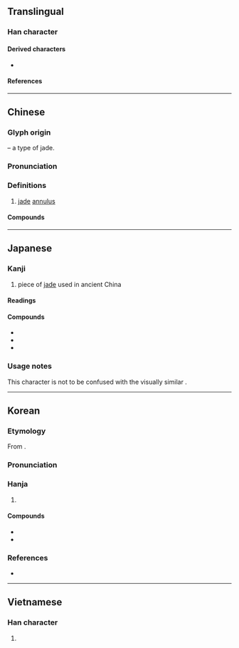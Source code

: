{{also|壁}}
{{character info}}
==Translingual==

===Han character===
{{Han char|rn=96|rad=玉|as=13|sn=18|four=70103|canj=SJMGI|ids=⿱辟玉}}

====Derived characters====
* {{l|mul|[[𬉭]]}}

====References====
{{Han ref|kx=0742.290|dkj=21269|dj=1151.350|hdz=21142.160|uh=74A7}}

----

==Chinese==
{{zh-forms}}
{{zh-wp|zh:璧|en:Bi (jade)}}

===Glyph origin===
{{Han etym}}
{{Han compound|辟|玉|ls=psc|c1=p|c2=s}} – a type of jade.

===Pronunciation===
{{zh-pron
|m=bì
|c=bik1,bik3
|h=pfs=
|md=
|mn=qz:phiak/tw,xm,zz:phek/qz:piak/xm,zz:pek
|w=
|mc=y
|oc=y
|cat=n
}}

===Definitions===
{{zh-hanzi}}

# [[jade]] [[annulus]]

====Compounds====
{{zh-der|反璧|和璧|垂璧|和氏璧|完璧歸趙|夜光璧|中西合璧|合璧|圭璧|尺璧|寸陰尺璧|匹夫懷璧|完璧|夫婦合璧|寒璧|和璧隋珠|合璧連珠|原璧歸趙|奉璧|白璧青蠅|白璧微瑕|拱璧|璧趙|璧合珠連|璧人|白璧無瑕|秦庭歸璧|破璧毀珪|珠沉璧碎|璧田|珠聯璧合|白璧之瑕|白璧|璧還|璧謝|璧璫|璧月|璧日|璧回|璧合珠聯|珍同拱璧|懷璧其罪|棄璧負嬰|捐金抵璧|日月合璧|系璧|餘珍璧謝|連璧|銜璧|面縛銜璧|遺珠棄璧|還珠返璧|連城璧|返璧|連珠合璧}}

----

==Japanese==
{{wp|lang=ja}}

===Kanji===
{{ja-kanji|grade=|rs=玉13}}

# piece of [[jade]] used in ancient China

====Readings====
{{ja-readings
|goon=ひゃく
|kanon=へき
|kun=たま-
}}

====Compounds====
{{der-top|Compounds}}
* {{ja-r|完璧|かんぺき}}
* {{ja-r|圭璧|けいへき}}
* {{ja-r|双璧|そうへき}}
{{der-bottom}}

===Usage notes===
This character is not to be confused with the visually similar {{l|ja|壁}}.

----

==Korean==

===Etymology===
From {{der|ko|ltc|-}} {{ltc-l|璧}}. {{hanja-hunmong|벽〮|pyék|金寳}}

===Pronunciation===
{{ko-hanja-pron|벽}}

===Hanja===
{{ko-hanja-search}}
{{ko-hanja|구슬|벽}}

# {{hanja form of|벽|[[jade]]}}

====Compounds====
{{der-top|Compounds}}
* {{ko-l|완벽|完璧}}
* {{ko-l|쌍벽|雙璧}}
{{der-bottom}}

===References===
* {{R:hanjadoc|7510}}

----

==Vietnamese==

===Han character===
{{vi-readings|reading=bích, bệch, bịch, vách|rs=玉13}}

# {{rfdef|vi|sort=玉13}}